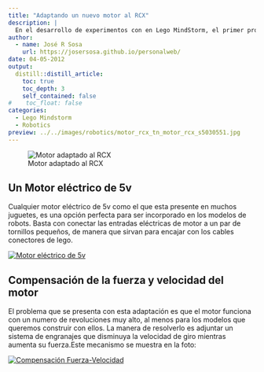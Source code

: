 ```yaml
---
title: "Adaptando un nuevo motor al RCX"
description: |
  En el desarrollo de experimentos con en Lego MindStorm, el primer problema que se me presentó fue la necesidad de incorporar más motores. Aquí  presento un solución sencilla a este problema: Incorporar un nuevo  motor.
author:
  - name: José R Sosa
    url: https://josersosa.github.io/personalweb/
date: 04-05-2012
output:
  distill::distill_article:
    toc: true
    toc_depth: 3
    self_contained: false
#    toc_float: false
categories:
  - Lego Mindstorm
  - Robotics
preview: ../../images/robotics/motor_rcx_tn_motor_rcx_s5030551.jpg
---
```



![Motor adaptado al RCX](../../images/robotics/motor_rcx_s5030551.jpg)



## Un Motor eléctrico de 5v 

Cualquier motor eléctrico de 5v como el que esta presente en muchos juguetes, es  una opción perfecta para ser incorporado en los modelos de robots. Basta con conectar las entradas eléctricas de motor a un par de tornillos  pequeños, de manera que sirvan para encajar con los cables conectores de lego. 

<aside>
[![Motor eléctrico de 5v](../../images/robotics/motor_rcx_tn_motor_rcx_s5030565.jpg)](../../images/robotics/motor_rcx_s5030565.jpg)     
</aside>

 

## Compensación de la fuerza y velocidad del motor

 

El problema que se presenta con esta adaptación es que el motor funciona  con un numero de revoluciones muy alto, al menos para los modelos que  queremos construir con ellos. La manera de resolverlo es adjuntar un  sistema de engranajes que disminuya la velocidad de giro mientras  aumenta su fuerza.Este mecanismo se muestra en la foto:

<aside>
[![Compensación Fuerza-Velocidad](../../images/robotics/motor_rcx_tn_motor_rcx_s5030564.jpg)](../../images/robotics/motor_rcx_s5030564.jpg)     
</aside>





